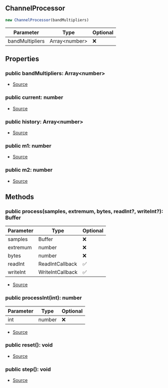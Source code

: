 ## ChannelProcessor


```typescript
new ChannelProcessor(bandMultipliers)
```
| Parameter | Type | Optional |
| ----------- | ----------- | ----------- |
| bandMultipliers | Array\<number> | ❌ |


## Properties
### public bandMultipliers: Array\<number>
- [Source](https://github.com/Androz2091/discord-player/blob/97a849a/packages/equalizer/src/equalizer/ChannelProcessor.ts#L8)
### public current: number
- [Source](https://github.com/Androz2091/discord-player/blob/97a849a/packages/equalizer/src/equalizer/ChannelProcessor.ts#L9)
### public history: Array\<number>
- [Source](https://github.com/Androz2091/discord-player/blob/97a849a/packages/equalizer/src/equalizer/ChannelProcessor.ts#L7)
### public m1: number
- [Source](https://github.com/Androz2091/discord-player/blob/97a849a/packages/equalizer/src/equalizer/ChannelProcessor.ts#L10)
### public m2: number
- [Source](https://github.com/Androz2091/discord-player/blob/97a849a/packages/equalizer/src/equalizer/ChannelProcessor.ts#L11)

## Methods
### public process(samples, extremum, bytes, readInt?, writeInt?): Buffer
| Parameter | Type | Optional |
| ----------- | ----------- | ----------- |
| samples | Buffer | ❌ |
| extremum | number | ❌ |
| bytes | number | ❌ |
| readInt | ReadIntCallback | ✅ |
| writeInt | WriteIntCallback | ✅ |


- [Source](https://github.com/Androz2091/discord-player/blob/97a849a/packages/equalizer/src/equalizer/ChannelProcessor.ts#L43)
### public processInt(int): number
| Parameter | Type | Optional |
| ----------- | ----------- | ----------- |
| int | number | ❌ |


- [Source](https://github.com/Androz2091/discord-player/blob/97a849a/packages/equalizer/src/equalizer/ChannelProcessor.ts#L21)
### public reset(): void
- [Source](https://github.com/Androz2091/discord-player/blob/97a849a/packages/equalizer/src/equalizer/ChannelProcessor.ts#L72)
### public step(): void
- [Source](https://github.com/Androz2091/discord-player/blob/97a849a/packages/equalizer/src/equalizer/ChannelProcessor.ts#L58)